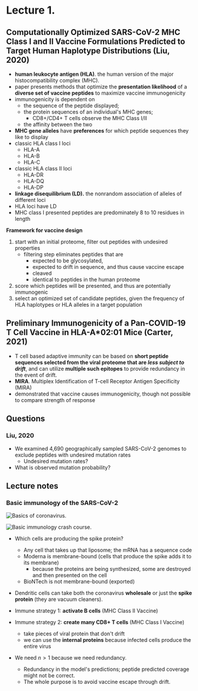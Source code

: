 # Lecture 1. 

## Computationally Optimized SARS-CoV-2 MHC Class I and II Vaccine Formulations Predicted to Target Human Haplotype Distributions (Liu, 2020)
- **human leukocyte antigen (HLA)**. the human version of the major histocompatibility complex (MHC).
- paper presents methods that optimize the **presentation likelihood** of a **diverse set of vaccine peptides** to maximize vaccine immunogenicity
- immunogenicity is dependent on
    - the sequence of the peptide displayed;
    - the protein sequences of an individual's MHC genes;
        - CD8+/CD4+ T cells observe the MHC Class I/II
    - the affinity between the two
- **MHC gene alleles** have **preferences** for which peptide sequences they like to display
- classic HLA class I loci
    - HLA-A
    - HLA-B
    - HLA-C
- classic HLA class II loci
    - HLA-DR
    - HLA-DQ
    - HLA-DP
- **linkage disequilibrium (LD).** the nonrandom association of alleles of different loci
- HLA loci have LD
- MHC class I presented peptides are predominately 8 to 10 residues in length <T tag="anki" />

<Box>

**Framework for vaccine design**

1. start with an initial proteome, filter out peptides with undesired properties
    - filtering step eliminates peptides that are
        - expected to be glycosylated,
        - expected to drift in sequence, and thus cause vaccine escape
        - cleaved
        - identical to peptides in the human proteome
2. score which peptides will be presented, and thus are potentially immunogenic
3. select an optimized set of candidate peptides, given the frequency of HLA haplotypes or HLA alleles in a target population

</Box>

## Preliminary Immunogenicity of a Pan-COVID-19 T Cell Vaccine in HLA-A*02:01 Mice (Carter, 2021)

- T cell based adaptive immunity can be based on **short peptide sequences selected from the viral proteome that are _less subject to drift_**, and can utilize **multiple such epitopes** to provide redundancy in the event of drift.
- **MIRA**. Multiplex Identification of T-cell Receptor Antigen Specificity (MIRA)
- demonstrated that vaccine causes immunogenicity, though not possible to compare strength of response

## Questions
### Liu, 2020
- We examined 4,690 geographically sampled SARS-CoV-2 genomes to exclude peptides with undesired mutation rates
    - Undesired mutation rates?
- What is observed mutation probability?

## Lecture notes

### Basic immunology of the SARS-CoV-2

![Basics of coronavirus.](./coronavirus.jpg)

![Basic immunology crash course.](./immune.jpg)

- Which cells are producing the spike protein?
    - Any cell that takes up that liposome; the mRNA has a sequence code
    - Moderna is membrane-bound (cells that produce the spike adds it to its membrane)
        - because the proteins are being synthesized, some are destroyed and then presented on the cell
    - BioNTech is not membrane-bound (exported)
- Dendritic cells can take both the coronavirus **wholesale** or just the **spike protein** (they are vacuum cleaners).

- Immune strategy 1: **activate B cells** (MHC Class II Vaccine)
- Immune strategy 2: **create many CD8+ T cells** (MHC Class I Vaccine)
    - take pieces of viral protein that don't drift
    - we can use the **internal proteins** because infected cells produce the entire virus

- We need $n > 1$ because we need redundancy.
    - Redundancy in the model's predictions; peptide predicted coverage might not be correct.
    - The whole purpose is to avoid vaccine escape through drift.